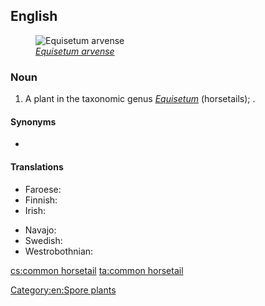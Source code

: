 ==English==
[[File:Equisetum arvense foliage.jpg|thumb|''[[Equisetum arvense]]'']]

===Noun===
{{en-noun}}

# A plant in the taxonomic genus ''[[Equisetum]]'' (horsetails); {{taxlink|Equisetum arvense|species|noshow=1}}.

====Synonyms====
* {{l|en|field horsetail}}

====Translations====
{{trans-top|plant}}
* Faroese: {{t|fo|kannubjølluvísa|f}}
* Finnish: {{t+|fi|peltokorte}}
* Irish: {{t|ga|broimín|m}}
{{trans-mid}}
* Navajo: {{t|nv|ałtį́į́ʼ jikʼaashí}}
* Swedish: {{t+|sv|åkerfräken|c}}
* Westrobothnian: {{t|gmq-bot|pyppelgräs|n}}
{{trans-bottom}}

[[Category:en:Spore plants]]

[[cs:common horsetail]]
[[ta:common horsetail]]